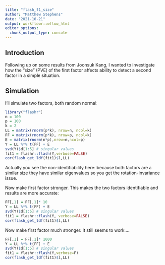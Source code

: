```yaml
---
title: "flash_f1_size"
author: "Matthew Stephens"
date: "2021-10-21"
output: workflowr::wflow_html
editor_options:
  chunk_output_type: console
---
```


## Introduction

Following up on some results from Joonsuk Kang, 
I wanted to investigate how the "size" (PVE) of the first factor 
affects ability to detect a second factor in a simple situation.

## Simulation

I'll simulate two factors, both random normal:

```r
library("flashr")
n = 100
p = 100
k = 2
LL = matrix(rnorm(p*k), nrow=n, ncol=k)
FF = matrix(rnorm(p*k), nrow=p, ncol=k)
E = matrix(rnorm(n*p),nrow=n,ncol=p)
Y = LL %*% t(FF) + E
svd(Y)$d[1:5] # singular values
fit1 = flashr::flash(Y,verbose=FALSE)
cor(flash_get_ldf(fit1)$l,LL)
```

Actually you see the non-identifiability here: because both factors
are a similar size they have similar eigenvalues so you get the rotation-invariance issue.

Now make first factor stronger. This makes the two factors identifiable and results are more accurate:
```r
FF[,1] = FF[,1]* 10
Y = LL %*% t(FF) + E
svd(Y)$d[1:5] # singular values
fit1 = flashr::flash(Y, verbose=FALSE)
cor(flash_get_ldf(fit1)$l,LL)
```

Now make first factor much stronger. It still seems to work....
```r
FF[,1] = FF[,1]* 1000
Y = LL %*% t(FF) + E
svd(Y)$d[1:5] # singular values
fit1 = flashr::flash(Y,verbose=F)
cor(flash_get_ldf(fit1)$l,LL)
```
